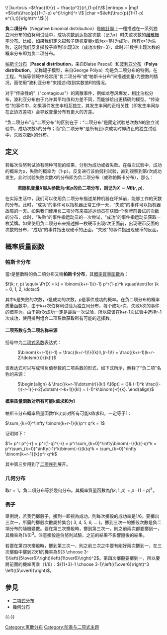 {{NoteTA
|T=zh-tw:負二項式分布;zh-cn:负二项分布
|G1=Math|1=zh-hant:參數;zh-cn:参数;zh-tw:母數|2=zh-hant:負二項分布;zh-tw:負二項式分布;zh-cn:负二项分布
|3= zh-hans:矩; zh-tw:動差;zh-hant:矩
}}
{{機率分佈
| name =负二项分布
|type =質量
|pdf_image =[[File:Negbinomial.gif|250px]]
*紅線是[[平均值|平均值]]
*綠線是[[標準差|標準差]]
|cdf_image =
|parameters =<math>r > 0\!</math> ([[實數|實]])<br /><math>0<p<1\!</math>（實）
|support =<math>k \in \{0,1,2,\ldots\}\!</math>
|pdf =<math>\frac{\Gamma(r+k)}{k!\,\Gamma(r)}\,p^r\,(1-p)^k \!</math>
|cdf =<math>I_p(r,k+1)</math>
|mean =<math>r\,\frac{1-p}{p}\!</math>
|median =
|mode =<math>\lfloor(r-1)\,(1-p)/p\rfloor\text{ if }r>1</math><br /><math>0\text{ if }r\leq 1</math>
|variance =<math>r\,\frac{1-p}{p^2}\!</math>
|skewness =<math>\frac{2-p}{\sqrt{r\,(1-p)}}\!</math>
|kurtosis =<math>\frac{6}{r} + \frac{p^2}{r\,(1-p)}\!</math>
|entropy =
|mgf =<math>\left(\frac{p}{1-(1-p) e^t}\right)^r \!</math>
|char =<math>\left(\frac{p}{1-(1-p) e^{i\,t}}\right)^r \!</math>
}}

'''負二項分布'''（Negative binomial distribution）是[[統計學|統計學]]上一種描述在一系列独立同分布的伯努利试验中，成功次数到达指定次数（记为r）时失败次数的[[離散概率分布|離散概率分布]]。比如，如果我们定义掷骰子随机变量x值为x=1时为成功，所有x≠1为失败，这时我们反复掷骰子直到1出现3次（成功次数r=3），此时非1数字出现次数的概率分布即为负二项分布。

[[帕斯卡分布|帕斯卡分布]]（'''Pascal distribution，'''来自Blaise Pascal）和[[波利亚分布|波利亚分布]]（'''Polya distribution'''，又称罐子模型，来自George Pólya）均是负二项分布的特例。在工程，气候等领域中经常用“负二项分布”或“帕斯卡分布”来描述变量r为整数的情况，而使用“波利亚分布”来描述r取到实数值R的情况。

对于“传染性的”（"contagious"）的离散事件，例如龙卷风爆发，相比泊松分布，波利亚分布由于允许其平均值和方差不同，而能够给出更精确的模型。“传染性”的事件中，如果事件发生率相互独立，其发生率间的正相关性（即发生率间存在正协方差项）会导致变量分布有更大的方差。

“负二项分布”与“二项分布”的区别在于：“二项分布”是固定试验总次数N的独立试验中，成功次数k的分布；而“负二项分布”是所有到r次成功时即终止的独立试验中，失败次数k的分布。

==定义==
若每次伯努利试验有两种可能的结果，分别为成功或者失败。在每次试验中，成功的概率为p，失败的概率为（1-p）。反复进行该伯努利试验，直到观察到第r次成功发生。此时试验失败次数''<math>
    X
  </math>''的分布即为负二项分布（或称帕斯卡分布），那么：

: '''若随机变量<math>\mathit{X}</math>服从参数为<math>\mathit{r}</math>和<math>\mathit{p}</math>的负二项分布，则记为<math>X \sim NB(r,p)</math>.'''

在实际生活中，我们可以使用负二项分布描述某种机器在坏掉前，能够工作的天数的分布。此时，“成功”的事件可以指机器正常工作一天，“失败”的事件可以指机器故障的一天。如果我们使用负二项分布来描述运动员在获取r个奖牌前尝试的次数的分布，此时，“失败”的事件指运动员的一次尝试，“成功”的事件指运动员获取一枚奖牌。如果使用负二项分布来描述掷一枚硬币出现r次正面前，出现硬币反面的次数的分布，“成功”的事件指出现硬币的正面，“失败”的事件指出现硬币的反面。

==概率质量函数==

=== 帕斯卡分布 ===
當<math>r</math>是整數時的負二項分布又稱'''帕斯卡分布'''，其[[概率質量函數|概率質量函數]]為：

<math>
    f(k; r, p) \equiv \Pr(X = k) = \binom{k+r-1}{r-1} p^r(1-p)^k 
\quad\text{for }k = 0, 1, 2, \dotsc
  </math>

其中''k''是失败的次数，''r''是成功的次数，''p''是事件成功的概率。在负二项分布的概率质量函数中，由于''k+r''次伯努利试验为独立同分布，每个成功''r''次、失败''k''次的事件的概率为{{nowrap|(1 − ''p'')''<sup>k</sup>p<sup>r</sup>''}}。由于第r次成功一定是最后一次试验，所以应该在k+r-1次试验中选择r-1次成功，使用排列组合二项系数获取所有可能的选择数。

==== 二项系数与负二项名称来源 ====
括号中为[[二項式係數|二项式系数]]表达式：

: <math>
    \binom{k+r-1}{r-1} = \frac{(k+r-1)!}{(k)!\,(r-1)!} = \frac{(k+r-1)(k+r-2)\dotsm(r)}{(k)!}
  </math>

该表达式可以写成带负值参数的二项系数的形式，如下式所示，解释了“负二项”名称的来源：

: <math>
\begin{align}
& \frac{(k+r-1)\dotsm(r)}{k!} \\[6pt]
= {}& (-1)^k \frac{(-r)(-r-1)(-r-2)\dotsm(-r-k+1)}{k!} = (-1)^k\binom{-r}{k}.
\end{align}
</math>

==== 概率质量函数对所有可能k值求和为1 ====
帕斯卡分布概率质量函数f(k;r,p)对所有可能k值求和，一定等于1：

<math>
\sum_{k=0}^\infty \binom{k+r-1}{k}p^r q^k = 1 

</math>

证明如下：

<math>
1= p^r p^{-r}
 = p^r(1-q)^{-r}
 = p^r\sum_{k=0}^\infty\binom{-r}{k}(-q)^k
 = p^r\sum_{k=0}^\infty(-1)^k\binom{-r}{k}q^k
 = \sum_{k=0}^\infty \binom{k+r-1}{k}p^r q^k 

</math>

其中第三步用到了[[二项序列|二项序列]]展开。

=== 几何分布 ===
取<math>r=1</math>，負二項分布等於幾何分布。其概率質量函數為<math>f(k;1,p) =  p \cdot (1-p)^k \!</math>。

===例子===
舉例說，若我們擲骰子，擲到一即視為成功。則每次擲骰的成功率是1/6。要擲出三次一，所需的擲骰次數屬於集合{ 3, 4, 5, 6, ... }。擲到三次一的擲骰次數是負二項分布的隨機變數。要在第三次擲骰時，擲到第三次一，則之前兩次都要擲到一，其機率為<math>(1/6)^3</math>。注意擲骰是伯努利試驗，之前的結果不影響隨後的結果。

若要在第四次擲骰時，擲到第三次一，則之前三次之中要有剛好兩次擲到一，在三次擲骰中擲到2次1的機率為<math>{3 \choose 3-1}\left({5\over6}\right)\left({1\over6}\right)^2</math>。第四次擲骰要擲到一，所以要將前面的機率再乘（1/6）：<math>{(1+3)-1 \choose 3-1}\left({1\over6}\right)^3 \left({5\over6}\right)</math>。

==參見==
*[[二項式分布|二項式分布]]
*[[幾何分布|幾何分布]]

{{-}}
{{概率分布类型列表|負二項分布}}

[[Category:离散分布|Category:离散分布]]
[[Category:阶乘与二项式主题|Category:阶乘与二项式主题]]